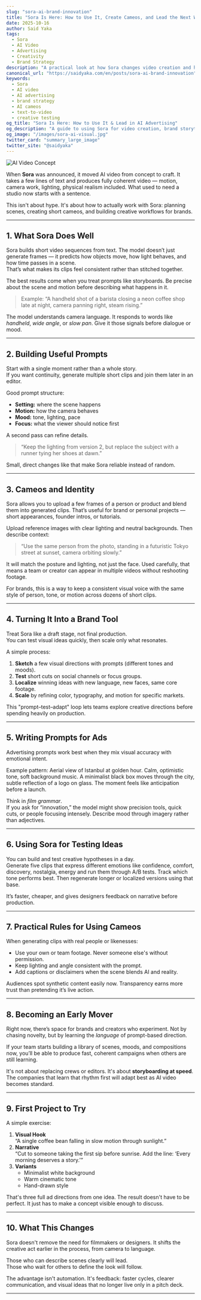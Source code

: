 ```yaml
---
slug: "sora-ai-brand-innovation"
title: "Sora Is Here: How to Use It, Create Cameos, and Lead the Next Wave of AI Advertising"
date: 2025-10-16
author: Said Yaka
tags:
  - Sora
  - AI Video
  - Advertising
  - Creativity
  - Brand Strategy
description: "A practical look at how Sora changes video creation and how teams can use it to design cameos, campaigns, and brand storytelling."
canonical_url: "https://saidyaka.com/en/posts/sora-ai-brand-innovation"
keywords:
  - Sora
  - AI video
  - AI advertising
  - brand strategy
  - AI cameos
  - text-to-video
  - creative testing
og_title: "Sora Is Here: How to Use It & Lead in AI Advertising"
og_description: "A guide to using Sora for video creation, brand storytelling, and campaign prototyping."
og_image: "/images/sora-ai-visual.jpg"
twitter_card: "summary_large_image"
twitter_site: "@saidyaka"
---
```


![AI Video Concept](/images/sora-ai-visual.jpg)

When **Sora** was announced, it moved AI video from concept to craft. It takes a few lines of text and produces fully coherent video — motion, camera work, lighting, physical realism included. What used to need a studio now starts with a sentence.

This isn't about hype. It's about how to actually work with Sora: planning scenes, creating short cameos, and building creative workflows for brands.

---

## 1. What Sora Does Well

Sora builds short video sequences from text. The model doesn’t just generate frames — it predicts how objects move, how light behaves, and how time passes in a scene.  
That’s what makes its clips feel consistent rather than stitched together.

The best results come when you treat prompts like storyboards. Be precise about the scene and motion before describing what happens in it.

> Example: “A handheld shot of a barista closing a neon coffee shop late at night, camera panning right, steam rising.”

The model understands camera language. It responds to words like *handheld*, *wide angle*, or *slow pan*. Give it those signals before dialogue or mood.

---

## 2. Building Useful Prompts

Start with a single moment rather than a whole story.  
If you want continuity, generate multiple short clips and join them later in an editor.

Good prompt structure:
- **Setting:** where the scene happens  
- **Motion:** how the camera behaves  
- **Mood:** tone, lighting, pace  
- **Focus:** what the viewer should notice first  

A second pass can refine details.  
> “Keep the lighting from version 2, but replace the subject with a runner tying her shoes at dawn.”

Small, direct changes like that make Sora reliable instead of random.

---

## 3. Cameos and Identity

Sora allows you to upload a few frames of a person or product and blend them into generated clips. That’s useful for brand or personal projects — short appearances, founder intros, or tutorials.

Upload reference images with clear lighting and neutral backgrounds. Then describe context:

> “Use the same person from the photo, standing in a futuristic Tokyo street at sunset, camera orbiting slowly.”

It will match the posture and lighting, not just the face. Used carefully, that means a team or creator can appear in multiple videos without reshooting footage.

For brands, this is a way to keep a consistent visual voice with the same style of person, tone, or motion across dozens of short clips.

---

## 4. Turning It Into a Brand Tool

Treat Sora like a draft stage, not final production.  
You can test visual ideas quickly, then scale only what resonates.

A simple process:
1. **Sketch** a few visual directions with prompts (different tones and moods).  
2. **Test** short cuts on social channels or focus groups.  
3. **Localize** winning ideas with new language, new faces, same core footage.  
4. **Scale** by refining color, typography, and motion for specific markets.

This "prompt–test–adapt" loop lets teams explore creative directions before spending heavily on production.

---

## 5. Writing Prompts for Ads

Advertising prompts work best when they mix visual accuracy with emotional intent.

Example pattern:
Aerial view of Istanbul at golden hour.
Calm, optimistic tone, soft background music.
A minimalist black box moves through the city, subtle reflection of a logo on glass.
The moment feels like anticipation before a launch.

Think in *film grammar*.  
If you ask for “innovation,” the model might show precision tools, quick cuts, or people focusing intensely. Describe mood through imagery rather than adjectives.

---

## 6. Using Sora for Testing Ideas

You can build and test creative hypotheses in a day.  
Generate five clips that express different emotions like confidence, comfort, discovery, nostalgia, energy and run them through A/B tests. Track which tone performs best. Then regenerate longer or localized versions using that base.

It’s faster, cheaper, and gives designers feedback on narrative before production.

---

## 7. Practical Rules for Using Cameos

When generating clips with real people or likenesses:
- Use your own or team footage. Never someone else's without permission.  
- Keep lighting and angle consistent with the prompt.  
- Add captions or disclaimers when the scene blends AI and reality.  

Audiences spot synthetic content easily now. Transparency earns more trust than pretending it’s live action.

---

## 8. Becoming an Early Mover

Right now, there’s space for brands and creators who experiment. Not by chasing novelty, but by learning the *language* of prompt-based direction.

If your team starts building a library of scenes, moods, and compositions now, you’ll be able to produce fast, coherent campaigns when others are still learning.

It's not about replacing crews or editors. It's about **storyboarding at speed**. The companies that learn that rhythm first will adapt best as AI video becomes standard.

---

## 9. First Project to Try

A simple exercise:

1. **Visual Hook**  
   “A single coffee bean falling in slow motion through sunlight.”  
2. **Narrative**  
   “Cut to someone taking the first sip before sunrise. Add the line: ‘Every morning deserves a story.’”  
3. **Variants**  
   - Minimalist white background  
   - Warm cinematic tone  
   - Hand-drawn style  

That's three full ad directions from one idea. The result doesn't have to be perfect. It just has to make a concept visible enough to discuss.

---

## 10. What This Changes

Sora doesn't remove the need for filmmakers or designers. It shifts the creative act earlier in the process, from camera to language.

Those who can describe scenes clearly will lead.  
Those who wait for others to define the look will follow.

The advantage isn't automation. It's feedback: faster cycles, clearer communication, and visual ideas that no longer live only in a pitch deck.

---

<script type="application/ld+json">
{
  "@context": "https://schema.org",
  "@type": "BlogPosting",
  "mainEntityOfPage": {
    "@type": "WebPage",
    "@id": "https://saidyaka.com/en/posts/sora-ai-brand-innovation"
  },
  "headline": "Sora Is Here: How to Use It, Create Cameos, and Lead the Next Wave of AI Advertising",
  "description": "A practical look at how Sora changes video creation and how teams can use it to design cameos, campaigns, and brand storytelling.",
  "image": "https://saidyaka.com/images/og/sora-ai-brand-innovation.png",
  "author": { "@type": "Person", "name": "Said Yaka" },
  "publisher": { "@type": "Organization", "name": "Said Yaka", "logo": { "@type": "ImageObject", "url": "https://saidyaka.com/favicon-32x32.png" } },
  "datePublished": "2025-10-18",
  "dateModified": "2025-10-18",
  "keywords": ["Sora","AI video","AI advertising","brand strategy","AI cameos","text-to-video","creative testing"]
}
</script>

